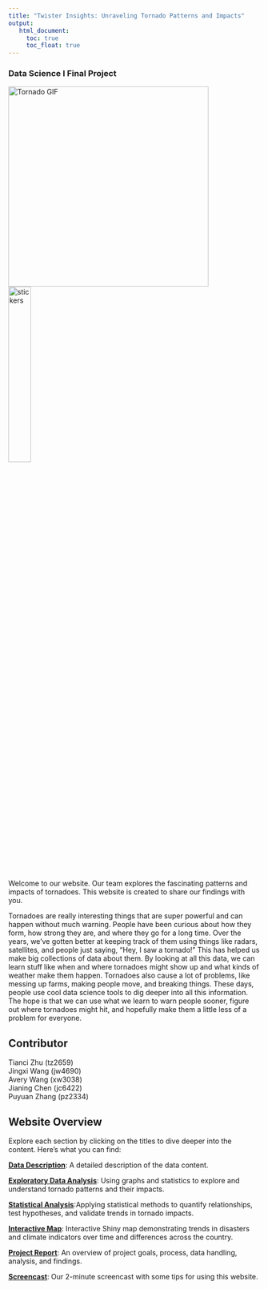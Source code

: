 ```yaml
---
title: "Twister Insights: Unraveling Tornado Patterns and Impacts"
output:
   html_document:
     toc: true
     toc_float: true
---
```

### Data Science I Final Project

<left>
<img src="https://media.giphy.com/media/mMfE4ySlRONNYleK5G/giphy.gif?cid=ecf05e471x46smmi1he3dymfgiq1z1dn3gh0dkzc2kji7ouq&ep=v1_gifs_search&rid=giphy.gif&ct=g" alt="Tornado GIF" width = 400>
<img src="images/p8105_stickers.png" alt="stickers" style="width:30%">  

Welcome to our website. Our team explores the fascinating patterns and impacts of tornadoes. This website is created to share our findings with you.

Tornadoes are really interesting things that are super powerful and can happen without much warning. People have been curious about how they form, how strong they are, and where they go for a long time. Over the years, we've gotten better at keeping track of them using things like radars, satellites, and people just saying, "Hey, I saw a tornado!" This has helped us make big collections of data about them. By looking at all this data, we can learn stuff like when and where tornadoes might show up and what kinds of weather make them happen. Tornadoes also cause a lot of problems, like messing up farms, making people move, and breaking things. These days, people use cool data science tools to dig deeper into all this information. The hope is that we can use what we learn to warn people sooner, figure out where tornadoes might hit, and hopefully make them a little less of a problem for everyone.

## Contributor
Tianci Zhu (tz2659)<br>
Jingxi Wang (jw4690)<br>
Avery Wang (xw3038)<br>
Jianing Chen (jc6422)<br>
Puyuan Zhang (pz2334)<br> 

## Website Overview
Explore each section by clicking on the titles to dive deeper into the content. Here's what you can find:

[**Data Description**](data_description.html): A detailed description of the data content.

[**Exploratory Data Analysis**](EDA.html): Using graphs and statistics to explore and understand tornado patterns and their impacts.

[**Statistical Analysis**](model.html):Applying statistical methods to quantify relationships, test hypotheses, and validate trends in tornado impacts.

[**Interactive Map**](https://fianltornadoes.shinyapps.io/rshiny/): Interactive Shiny map demonstrating trends in disasters and climate indicators over time and differences across the country. 

[**Project Report**](report.html): An overview of project goals, process, data handling, analysis, and findings.

[**Screencast**](): Our 2-minute screencast with some tips for using this website.



